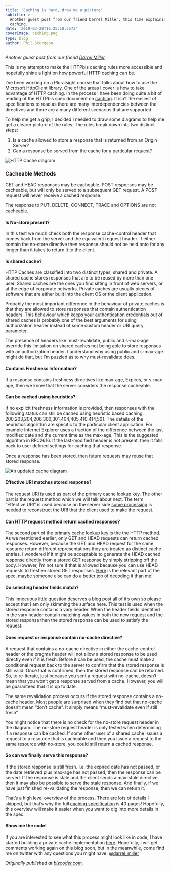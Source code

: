 ```yaml
---
title: 'Caching is hard, draw me a picture'
subtitle: >-
  Another guest post from our friend Darrel Miller, this time explaining
  caching.
date: '2019-03-28T16:25:18.557Z'
coverImage: caching.png
type: blog
author: Phil Sturgeon
---
```


_Another guest post from our friend [Darrel Miller](https://twitter.com/darrel_miller)._

This is my attempt to make the HTTPbis caching rules more accessible and hopefully shine a light on how powerful HTTP caching can be.

I’ve been working on a Pluralsight course that talks about how to use the Microsoft HttpClient library. One of the areas I cover is how to take advantage of HTTP caching. In the process I have been doing quite a bit of reading of the HTTPbis spec document on [caching](https://tools.ietf.org/html/draft-ietf-httpbis-p6-cache-26). It isn’t the easiest of specifications to read as there are many interdependencies between the directives and there are a many different scenarios that are supported.

To help me get a grip, I decided I needed to draw some diagrams to help me get a clearer picture of the rules. The rules break down into two distinct steps:

1.  Is a cache allowed to store a response that is returned from an Origin Server?
2.  Can a response be served from the cache for a particular request?

![HTTP Cache diagram](/images/posts/caching-is-hard-draw-me-a-picture/http-cache-diagram.png)

### Cacheable Methods

GET and HEAD responses may be cacheable. POST responses may be cacheable, but will only be served to a subsequent GET request. A POST request will never receive a cached response.

The response to PUT, DELETE, CONNECT, TRACE and OPTIONS are not cacheable.

#### Is No-store present?

In this test we much check both the response cache-control header that comes back from the server and the equivalent request header. If either contain the no-store directive then response should not be held onto for any longer than it takes to return it to the client.

#### Is shared cache?

HTTP Caches are classified into two distinct types, shared and private. A shared cache stores responses that are to be reused by more than one user. Shared caches are the ones you find sitting in front of web servers, or at the edge of corporate networks. Private caches are usually pieces of software that are either built into the client OS or the client application.

Probably the most important difference in the behaviour of private caches is that they are allowed to store responses that contain authentication headers. This behaviour which keeps your authentication credentials out of shared caches is probably one of the best arguments for using authorization header instead of some custom header or URI query parameter.

The presence of headers like must-revalidate, public and s-max-age override this limitation on shared caches not being able to store responses with an authorization header. I understand why using public and s-max-age might do that, but I’m puzzled as to why must-revalidate does.

#### Contains Freshness Information?

If a response contains freshness directives like max-age, Expires, or s-max-age, then we know that the server considers the response cacheable.

#### Can be cached using heuristics?

If no explicit freshness information is provided, then responses with the following status can still be cached using heuristic based caching: 200,203,204,206,300,301,404,405,410,414,501. The details of the heuristics algorithm are specific to the particular client application. For example Internet Explorer uses a fraction of the difference between the last modified date and the current time as the max-age. This is the suggested algorithm in RFC2616. If the last-modified header is not present, then it falls back to user defined settings for caching that response.

Once a response has been stored, then future requests may reuse that stored response.

![An updated cache diagram](/images/posts/caching-is-hard-draw-me-a-picture/http-cache-diagram-2.png)

#### Effective URI matches stored response?

The request URI is used as part of the primary cache lookup key. The other part is the request method which we will talk about next. The term “Effective URI” is used because on the server side [some processing](https://tools.ietf.org/html/draft-ietf-httpbis-p1-messaging-26#section-5.5) is needed to reconstruct the URI that the client used to make the request.

#### Can HTTP request method return cached responses?

The second part of the primary cache lookup key is the the HTTP method. As we mentioned earlier, only GET and HEAD requests can return cached responses. However, because the GET and HEAD request for the same resource return different representations they are treated as distinct cache entries. I wondered if it might be acceptable to generate the HEAD cached response directly from a stored GET response by simply stripping off the body. However, I’m not sure if that is allowed because you can use HEAD requests to freshen stored GET responses. [Here](https://tools.ietf.org/html/draft-ietf-httpbis-p6-cache-26#section-4.3.5) is the relevant part of the spec, maybe someone else can do a better job of decoding it than me!

#### Do selecting header fields match?

This innocuous little question deserves a blog post all of it’s own so please accept that I am only skimming the surface here. This test is used when the stored response contains a vary header. When the header fields identified in the vary header contain matching values in both the new request and the stored response then the stored response can be used to satisfy the request.

#### Does request or response contain no-cache directive?

A request that contains a no-cache directive in either the cache-control header or the pragma header will not allow a stored response to be used directly even if it is fresh. Before it can be used, the cache must make a conditional request back to the server to confirm that the stored response is still valid. Once that is confirmed, then the stored response can be returned. So, to re-iterate, just because you sent a request with no-cache, doesn’t mean that you won’t get a response served from a cache. However, you will be guaranteed that it is up to date.

The same revalidation process occurs if the stored response contains a no-cache header. Most people are surprised when they find out that no-cache doesn’t mean “don’t cache”. It simply means “must-revalidate even if still fresh”.

You might notice that there is no check for the no-store request header in the diagram. The no-store request header is only tested when determining if a response can be cached. If some other user of a shared cache issues a request to a resource that is cacheable and then you issue a request to the same resource with no-store, you could still return a cached response.

#### So can we finally serve this response?

If the stored response is still fresh. I.e. the expired date has not passed, or the date retrieved plus max-age has not passed, then the response can be served. If the response is stale and the client sends a max-stale directive then it may also be possible to serve the stale response. And finally, if we have just finished re-validating the response, then we can return it.

That’s a high level overview of the process. There are lots of details I skipped, but that’s why the full [caching specification](https://tools.ietf.org/html/draft-ietf-httpbis-p6-cache-26) is 40 pages! Hopefully, this overview will make it easier when you want to dig into more details in the spec.

#### Show me the code!

If you are interested to see what this process might look like in code, I have started building a private cache implementation [here](https://github.com/tavis-software/Tavis.PrivateCache). Hopefully, I will get comments working again on this blog soon, but in the meanwhile, come find me on twitter with any questions you might have. [@darrel\_miller](https://twitter.com/darrel_miller)

_Originally published at_ [_bizcoder.com_](http://bizcoder.com/caching-is-hard-draw-me-a-picture)_._